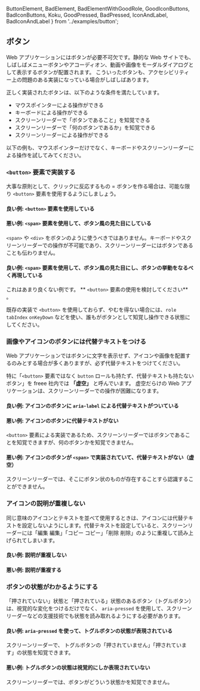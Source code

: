   ButtonElement,
  BadElement,
  BadElementWithGoodRole,
  GoodIconButtons,
  BadIconButtons,
  Koku,
  GoodPressed,
  BadPressed,
  IconAndLabel,
  BadIconAndLabel
} from '../examples/button';

## ボタン

Web アプリケーションにはボタンが必要不可欠です。静的な Web サイトでも、しばしばメニューボタンやアコーディオン、動画や画像をモーダルダイアログとして表示するボタンが配置されます。
こういったボタンも、アクセシビリティー上の問題のある実装になっている場合がしばしばあります。

正しく実装されたボタンは、以下のような条件を満たしています。

- マウスポインターによる操作ができる
- キーボードによる操作ができる
- スクリーンリーダーで「ボタンであること」を知覚できる
- スクリーンリーダーで「何のボタンであるか」を知覚できる
- スクリーンリーダーによる操作ができる

以下の例も、マウスポインターだけでなく、キーボードやスクリーンリーダーによる操作を試してみてください。

### `<button>` 要素で実装する

大事な原則として、クリックに反応するもの = ボタンを作る場合は、可能な限り `<button>` 要素を使用するようにしましょう。

#### 良い例: `<button>` 要素を使用している

<ButtonElement />

#### 悪い例: `<span>` 要素を使用して、ボタン風の見た目にしている

`<span>` や `<div>` をボタンのように使うべきではありません。キーボードやスクリーンリーダーでの操作が不可能であり、スクリーンリーダーにはボタンであることも伝わりません。

<BadElement />

#### 良い例: `<span>` 要素を使用して、ボタン風の見た目にし、ボタンの挙動をなるべく再現している

これはあまり良くない例です。 ** `<button>` 要素の使用を検討してください** 。

既存の実装で `<button>` を使用しておらず、やむを得ない場合には、`role` `tabIndex` `onKeyDown` などを使い、誰もがボタンとして知覚し操作できる状態にしてください。

<BadElementWithGoodRole />

### 画像やアイコンのボタンには代替テキストをつける

Web アプリケーションではボタンに文字を表示せず、アイコンや画像を配置するのみとする場合が多くありますが、必ず代替テキストをつけてください。

特に「`<button>` 要素ではなく `button` ロールも持たず、代替テキストも持たないボタン」を freee 社内では **「虚空」** と呼んでいます。
虚空だらけの Web アプリケーションは、スクリーンリーダーでの操作が困難になります。

#### 良い例: アイコンのボタンに `aria-label` による代替テキストがついている

<GoodIconButtons />

#### 悪い例: アイコンのボタンに代替テキストがない

`<button>` 要素による実装であるため、スクリーンリーダーではボタンであることを知覚できますが、何のボタンかを知覚できません。

<BadIconButtons />

#### 悪い例: アイコンのボタンが `<span>` で実装されていて、代替テキストがない（虚空）

スクリーンリーダーでは、そこにボタン状のものが存在することすら認識することができません。

<Koku />

### アイコンの説明が重複しない

同じ意味のアイコンとテキストを並べて使用するときは、アイコンには代替テキストを設定しないようにします。代替テキストを設定していると、スクリーンリーダーには「編集 編集」「コピー コピー」「削除 削除」のように重複して読み上げられてしまいます。

#### 良い例: 説明が重複しない



<IconAndLabel />

#### 悪い例: 説明が重複する

<BadIconAndLabel />

### ボタンの状態がわかるようにする

「押されていない」状態と「押されている」状態のあるボタン（トグルボタン）は、視覚的な変化をつけるだけでなく、 `aria-pressed` を使用して、スクリーンリーダーなどの支援技術でも状態を読み取れるようにする必要があります。

#### 良い例: `aria-pressed` を使って、トグルボタンの状態が表現されている

スクリーンリーダーで、 トグルボタンの「押されていません」「押されています」の状態を知覚できます。

<GoodPressed />

#### 悪い例: トグルボタンの状態は視覚的にしか表現されていない

スクリーンリーダーでは、ボタンがどういう状態かを知覚できません。

<BadPressed />

